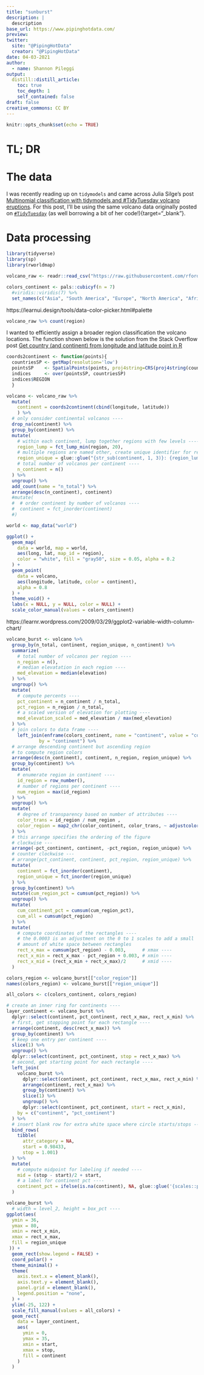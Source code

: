 ```yaml
---
title: "sunburst"
description: |
  description
base_url: https://www.pipinghotdata.com/
preview: 
twitter:
  site: "@PipingHotData"
  creator: "@PipingHotData"
date: 04-03-2021
author:
  - name: Shannon Pileggi
output:
  distill::distill_article:
    toc: true
    toc_depth: 1
    self_contained: false
draft: false
creative_commons: CC BY
---
```


```r
knitr::opts_chunk$set(echo = TRUE)
```

# TL; DR



# The data

I was recently reading up on `tidymodels` and came across Julia Silge's post [Multinomial classification with tidymodels and #TidyTuesday volcano eruptions](https://juliasilge.com/blog/multinomial-volcano-eruptions/){target="_blank"}. For this post, I'll be using the same volcano data originally posted on [`#TidyTuesday`](https://github.com/rfordatascience/tidytuesday/blob/master/data/2020/2020-05-12/readme.md) (as well borrowing a bit of her code!){target="_blank"}.

# Data processing

```r
library(tidyverse)
library(sp)
library(rworldmap)
```

```r
volcano_raw <- readr::read_csv("https://raw.githubusercontent.com/rfordatascience/tidytuesday/master/data/2020/2020-05-12/volcano.csv")
```

```r
colors_continent <- pals::cubicyf(n = 7) 
  #viridis::viridis(7) %>% 
  set_names(c("Asia", "South America", "Europe", "North America", "Africa", "Australia", "Antarctica"))
```




https://learnui.design/tools/data-color-picker.html#palette










```r
volcano_raw %>% count(region)
```

I wanted to efficiently assign a broader region classification the volcano locations. The function shown below is the solution from the Stack Overflow post [Get country (and continent) from longitude and latitude point in R](https://stackoverflow.com/questions/21708488/get-country-and-continent-from-longitude-and-latitude-point-in-r){target="_blank"}

```r
coords2continent <- function(points){  
  countriesSP <- getMap(resolution='low')
  pointsSP    <- SpatialPoints(points, proj4string=CRS(proj4string(countriesSP)))  
  indices     <- over(pointsSP, countriesSP)
  indices$REGION   
  }
```


```r
volcano <- volcano_raw %>% 
  mutate(
    continent = coords2continent(cbind(longitude, latitude))
    ) %>% 
  # only consider continental volcanos ----
  drop_na(continent) %>% 
  group_by(continent) %>% 
  mutate(
    # within each continent, lump together regions with few levels ----
    region_lump = fct_lump_min(region, 20),
    # multiple regions are named other, create unique identifier for region ----
    region_unique = glue::glue("{str_sub(continent, 1, 3)}: {region_lump}"),
    # total number of volcanos per continent ----
    n_continent = n()
  ) %>% 
  ungroup() %>% 
  add_count(name = "n_total") %>% 
  arrange(desc(n_continent), continent) 
  #mutate(
  #  # order continent by number of volcanos ----
  #  continent = fct_inorder(continent)
  #)
```



```r
world <- map_data("world")

ggplot() +
  geom_map(
    data = world, map = world,
    aes(long, lat, map_id = region),
    color = "white", fill = "gray50", size = 0.05, alpha = 0.2
  ) +
  geom_point(
    data = volcano,
    aes(longitude, latitude, color = continent),
    alpha = 0.8
  ) +
  theme_void() +
  labs(x = NULL, y = NULL, color = NULL) + 
  scale_color_manual(values = colors_continent)
```

https://learnr.wordpress.com/2009/03/29/ggplot2-variable-width-column-chart/

```r
volcano_burst <- volcano %>% 
  group_by(n_total, continent, region_unique, n_continent) %>% 
  summarize(
    # total number of volcanos per region ----
    n_region = n(),
    # median elevatation in each region ----
    med_elevation = median(elevation)
  ) %>% 
  ungroup() %>% 
  mutate(
    # compute percents ----
    pct_continent = n_continent / n_total,
    pct_region = n_region / n_total,
    # a scaled version of elevation for plotting ----
    med_elevation_scaled = med_elevation / max(med_elevation)
  ) %>% 
  # join colors to data frame ----
    left_join(enframe(colors_continent, name = "continent", value = "color_continent"), 
            by = "continent") %>%
  # arrange descending continent but ascending region
  # to compute region colors
  arrange(desc(n_continent), continent, n_region, region_unique) %>% 
  group_by(continent) %>% 
  mutate(
    # enumerate region in continent ----
    id_region = row_number(),
    # number of regions per continent ----
    num_region = max(id_region)
  ) %>% 
  ungroup() %>% 
  mutate(
    # degree of transparency based on number of attributes ----
    color_trans = id_region / num_region ,
    color_region = map2_chr(color_continent, color_trans, ~ adjustcolor(.x, .y))
  ) %>% 
  # this arrange specifies the ordering of the figure
  # clockwise ---
  arrange(-pct_continent, continent, -pct_region, region_unique) %>%
  # counter clockwise ---
  # arrange(pct_continent, continent, pct_region, region_unique) %>% 
  mutate(
    continent = fct_inorder(continent),
    region_unique = fct_inorder(region_unique)
  ) %>% 
  group_by(continent) %>% 
  mutate(cum_region_pct = cumsum(pct_region)) %>% 
  ungroup() %>% 
  mutate(
    cum_continent_pct = cumsum(cum_region_pct),
    cum_all = cumsum(pct_region)
  ) %>% 
  mutate(
    # compute coordinates of the rectangles ----
    # the 0.0003 is an adjustment on the 0 to 1 scales to add a small
    # amount of white space between rectangles
    rect_x_max = cumsum(pct_region) - 0.003,      # xmax ----
    rect_x_min = rect_x_max - pct_region + 0.003, # xmin ----
    rect_x_mid = (rect_x_min + rect_x_max)/2      # xmid ----
  ) 

```




```r
colors_region <- volcano_burst[["color_region"]]
names(colors_region) <- volcano_burst[["region_unique"]]

all_colors <- c(colors_continent, colors_region)
```



```r
# create an inner ring for continents ----
layer_continent <- volcano_burst %>% 
  dplyr::select(continent, pct_continent, rect_x_max, rect_x_min) %>% 
  # first, get stopping point for each rectangle ----
  arrange(continent, desc(rect_x_max)) %>% 
  group_by(continent) %>%
  # keep one entry per continent ----
  slice(1) %>% 
  ungroup() %>% 
  dplyr::select(continent, pct_continent, stop = rect_x_max) %>% 
  # second, get starting point for each rectangle ----
  left_join(
    volcano_burst %>% 
      dplyr::select(continent, pct_continent, rect_x_max, rect_x_min) %>% 
      arrange(continent, rect_x_max) %>% 
      group_by(continent) %>% 
      slice(1) %>% 
      ungroup() %>% 
      dplyr::select(continent, pct_continent, start = rect_x_min),
    by = c("continent", "pct_continent")
  ) %>% 
  # insert blank row for extra white space where circle starts/stops ---
  bind_rows(
    tibble(
      attr_category = NA, 
      start = 0.98433, 
      stop = 1.001)
  ) %>% 
  mutate(
    # compute midpoint for labeling if needed ----
    mid = (stop - start)/2 + start,
    # a label for continent pct ----
    continent_pct = ifelse(is.na(continent), NA, glue::glue('{scales::percent(pct_continent, accuracy = 1)}'))
  )

```




```r
volcano_burst %>% 
  # width = level_2, height = box_pct ----
ggplot(aes(
  ymin = 36,
  ymax = 80, 
  xmin = rect_x_min, 
  xmax = rect_x_max,
  fill = region_unique
 )) +
  geom_rect(show.legend = FALSE) +
  coord_polar() +
  theme_minimal() +
  theme(
    axis.text.x = element_blank(), 
    axis.text.y = element_blank(),
    panel.grid = element_blank(),
    legend.position = "none",
  ) +
  ylim(-25, 122) +
  scale_fill_manual(values = all_colors) +
  geom_rect(
    data = layer_continent,
    aes(
      ymin = 0,
      ymax = 35, 
      xmin = start, 
      xmax = stop,
      fill = continent
    )
  ) 
```



